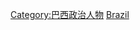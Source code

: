 {{Commonscat|Heads of state of Brazil}}

[[Category:巴西政治人物|Category:巴西政治人物]]
[[Category:各国国家元首|Brazil]]